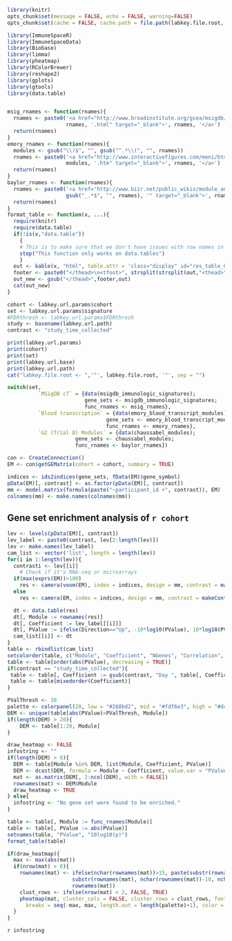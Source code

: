 ```r
library(knitr)
opts_chunk$set(message = FALSE, echo = FALSE, warning=FALSE)
opts_chunk$set(cache = FALSE, cache.path = file.path(labkey.file.root, "cache/GeneSetEnrichmentAnalysis/", labkey.user.email, ""))
```

```r
library(ImmuneSpaceR)
library(ImmuneSpaceData)
library(Biobase)
library(limma)
library(pheatmap)
library(RColorBrewer)
library(reshape2)
library(gplots)
library(gtools)
library(data.table)
```

```r
```

```r
msig_rnames <- function(rnames){
  rnames <- paste0('<a href="http://www.broadinstitute.org/gsea/msigdb/cards/',
                   rnames, '.html" target="_blank">', rnames, '</a>')
  return(rnames)
}
emory_rnames <- function(rnames){
  modules <- gsub("\\)$", "", gsub("^.*\\(", "", rnames))
  rnames <- paste0('<a href="http://www.interactivefigures.com/meni/btm416_annotation/btmdata/',
                   modules, '.htm" target="_blank">', rnames, '</a>')
  return(rnames)
}
baylor_rnames <- function(rnames){
  rnames <- paste0('<a href="http://www.biir.net/public_wikis/module_annotation/V2_Trial_8_Modules_',
                   gsub("_.*$", "", rnames), '" target="_blank">', rnames, '</a>')
  return(rnames)
}
format_table <- function(x, ...){
  require(knitr)
  require(data.table)
  if(!is(x,"data.table"))
    {
    # This is to make sure that we don't have issues with row names in data.frames
    stop("This function only works on data.tables")
    }
  out <- kable(x, "html", table.attr = 'class="display" id="res_table_GSEA"', escape = FALSE, output = FALSE, ...)
  footer <- paste0("</thead>\n<tfoot>", strsplit(strsplit(out,"<thead>")[[1]][2],"</thead>")[[1]][1], "</tfoot>\n")
  out_new <- gsub("</thead>",footer,out)
  cat(out_new)
}
```

```r
cohort <- labkey.url.params$cohort
set <- labkey.url.params$signature
#FDRthresh <- labkey.url.params$FDRthresh
study <- basename(labkey.url.path)
contrast <- "study_time_collected"
```

```r
print(labkey.url.params)
print(cohort)
print(set)
print(labkey.url.base)
print(labkey.url.path)
cat("labkey.file.root <- ",'"', labkey.file.root, '"', sep = "")
```

```r
switch(set,
          `MSigDB c7` = {data(msigdb_immunologic_signatures);
                         gene_sets <- msigdb_immunologic_signatures;
                         func_rnames <- msig_rnames},
          `Blood transcription` = {data(emory_blood_transcript_modules);
                                gene_sets <- emory_blood_transcript_modules;
                                func_rnames <- emory_rnames},
          `G2 (Trial 8) Modules` = {data(chaussabel_modules);
                      gene_sets <- chaussabel_modules;
                      func_rnames <- baylor_rnames})
```


```r
con <- CreateConnection()
EM <- con$getGEMatrix(cohort = cohort, summary = TRUE)
```

```r
indices <- ids2indices(gene_sets, fData(EM)$gene_symbol)
pData(EM)[, contrast] <- as.factor(pData(EM)[, contrast])
mm <- model.matrix(formula(paste("~participant_id +", contrast)), EM)
colnames(mm) <- make.names(colnames(mm))
```

## Gene set enrichment analysis of `r cohort`

```r
lev <- levels(pData(EM)[, contrast])
lev_label <- paste0(contrast, lev[2:length(lev)])
lev <- make.names(lev_label)
cam_list <- vector('list', length = length(lev))
for(i in 1:length(lev)){
  contrasti <- lev[[i]]
    # Check if it's RNA-seq or microarrays
  if(max(exprs(EM))>100)
    res <- camera(voom(EM), index = indices, design = mm, contrast = makeContrasts(contrasti, levels=mm))
  else
    res <- camera(EM, index = indices, design = mm, contrast = makeContrasts(contrasti, levels=mm))

  dt <- data.table(res) 
  dt[, Module := rownames(res)]
  dt[, Coefficient := lev_label[[i]]]
  dt[, PValue := ifelse(Direction=="Up", -10*log10(PValue), 10*log10(PValue))]
  cam_list[[i]] <- dt
}
table <- rbindlist(cam_list)
setcolorder(table, c("Module", "Coefficient", "NGenes", "Correlation", "Direction", "PValue", "FDR"))
table <- table[order(abs(PValue), decreasing = TRUE)]
if(contrast == "study_time_collected"){
 table <- table[, Coefficient := gsub(contrast, "Day ", table[, Coefficient])]
 table <- table[mixedorder(Coefficient)]
}
```

```r
PValThresh <- 30
palette <- colorpanel(20, low = "#268bd2", mid = "#fdf6e3", high = "#dc322f")
DEM <- unique(table[abs(PValue)>PValThresh, Module])
if(length(DEM) > 20){
    DEM <- table[1:20, Module]
}

draw_heatmap <- FALSE
infostring <- ""
if(length(DEM) > 0){
  DEM <- table[Module %in% DEM, list(Module, Coefficient, PValue)]
  DEM <- dcast(DEM, formula = Module ~ Coefficient, value.var = "PValue")[, c("Module", mixedsort(unique(table$Coefficient))), with = FALSE]
  mat <- as.matrix(DEM[, 2:ncol(DEM), with = FALSE])
  rownames(mat) <- DEM$Module
  draw_heatmap <- TRUE
} else{
  infostring <- "No gene set were found to be enriched."
}
```


```r
table <- table[, Module := func_rnames(Module)]
table <- table[, PValue := abs(PValue)]
setnames(table, "PValue", "10log10(p)")
format_table(table)
```

```r
if(draw_heatmap){
  max <- max(abs(mat))
  if(nrow(mat) > 0){
    rownames(mat) <- ifelse(nchar(rownames(mat))>15, paste(substr(rownames(mat), 1, 12),
                     substr(rownames(mat), nchar(rownames(mat))-10, nchar(rownames(mat))), sep =" ... "),
                     rownames(mat))
    clust_rows <- ifelse(nrow(mat) < 2, FALSE, TRUE)
    pheatmap(mat, cluster_cols = FALSE, cluster_rows = clust_rows, fontsize = 12,
      breaks = seq(-max, max, length.out = length(palette)+1), color = palette)
  }
}
```


`r infostring`
